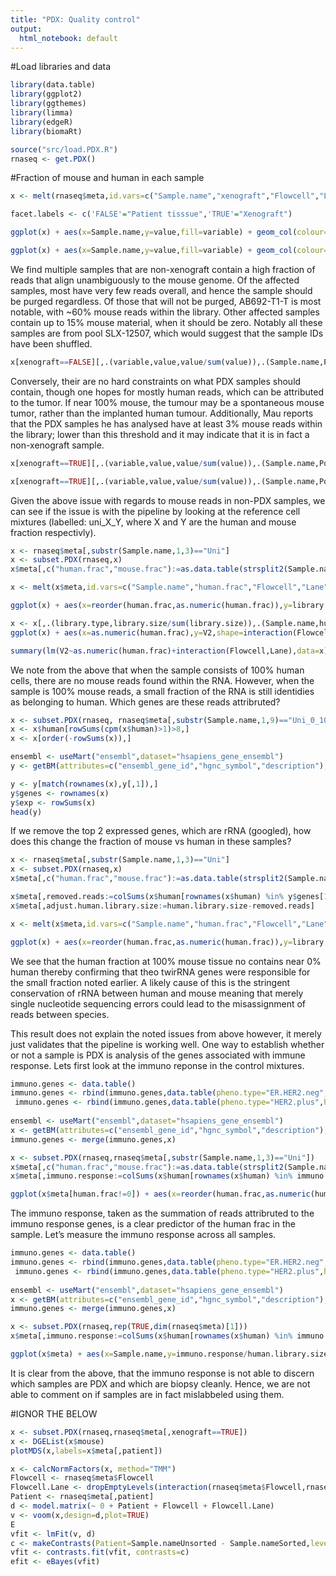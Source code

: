 ```yaml
---
title: "PDX: Quality control"
output:
  html_notebook: default
---
```


#Load libraries and data
```r
library(data.table)
library(ggplot2)
library(ggthemes)
library(limma)
library(edgeR)
library(biomaRt)

source("src/load.PDX.R")
rnaseq <- get.PDX()
```
#Fraction of mouse and human in each sample

```r
x <- melt(rnaseq$meta,id.vars=c("Sample.name","xenograft","Flowcell","Lane","Pool"),measure.vars = c("mouse.library.size","human.library.size"))

facet.labels <- c('FALSE'="Patient tisssue",'TRUE'="Xenograft")

ggplot(x) + aes(x=Sample.name,y=value,fill=variable) + geom_col(colour="black") + theme(axis.text.x=element_text(angle=90,hjust=1)) + facet_grid(interaction(Flowcell,Lane)~xenograft+Pool,scales = "free_x",space="free_x",labeller=labeller(xenograft=facet.labels))

ggplot(x) + aes(x=Sample.name,y=value,fill=variable) + geom_col(colour="black",position="fill") + theme(axis.text.x=element_text(angle=90,hjust=1)) + facet_grid(interaction(Flowcell,Lane)~xenograft+Pool,scales = "free_x",space="free_x",labeller=labeller(xenograft=facet.labels))
```

We find multiple samples that are non-xenograft contain a high fraction of reads that align unambiguously to the mouse genome. Of the affected samples, most have very few reads overall, and hence the sample should be purged regardless. Of those that will not be purged, AB692-T1-T is most notable, with ~60% mouse reads within the library. Other affected samples contain up to 15% mouse material, when it should be zero. Notably all these samples are from pool SLX-12507, which would suggest that the sample IDs have been shuffled.

```r
x[xenograft==FALSE][,.(variable,value,value/sum(value)),.(Sample.name,Pool,Flowcell,Lane)][variable=="mouse.library.size"][value>1E5][order(-V3)]
```

Conversely, their are no hard constraints on what PDX samples should contain, though one hopes for mostly human reads, which can be attributed to the tumor. If near 100% mouse, the tumour may be a spontaneous mouse tumor, rather than the implanted human tumour. Additionally, Mau reports that the PDX samples he has analysed have at least 3% mouse reads within the library; lower than this threshold and it may indicate that it is in fact a non-xenograft sample.

```r
x[xenograft==TRUE][,.(variable,value,value/sum(value)),.(Sample.name,Pool,Flowcell,Lane)][variable=="human.library.size"][V3>0.97 & value>1E5][order(-V3)]
```

```r
x[xenograft==TRUE][,.(variable,value,value/sum(value)),.(Sample.name,Pool,Flowcell,Lane)][variable=="mouse.library.size"][V3>0.97 & value>1E5][order(-V3)]
```

Given the above issue with regards to mouse reads in non-PDX samples, we can see if the issue is with the pipeline by looking at the reference cell mixtures (labelled: uni_X_Y, where X and Y are the human and mouse fraction respectivly).

```r
x <- rnaseq$meta[,substr(Sample.name,1,3)=="Uni"]
x <- subset.PDX(rnaseq,x)
x$meta[,c("human.frac","mouse.frac"):=as.data.table(strsplit2(Sample.name,"_")[,2:3])]

x <- melt(x$meta,id.vars=c("Sample.name","human.frac","Flowcell","Lane"),measure.vars = c("mouse.library.size","human.library.size"),variable.name = "library.type",value.name = "library.size")

ggplot(x) + aes(x=reorder(human.frac,as.numeric(human.frac)),y=library.size,fill=library.type) + geom_col(col="black",position="fill") + facet_grid(~interaction(Flowcell,Lane))

x <- x[,.(library.type,library.size/sum(library.size)),.(Sample.name,human.frac,Flowcell,Lane)][library.type=="human.library.size"]
ggplot(x) + aes(x=as.numeric(human.frac),y=V2,shape=interaction(Flowcell,Lane)) + geom_jitter() + geom_smooth(method="lm")

summary(lm(V2~as.numeric(human.frac)+interaction(Flowcell,Lane),data=x))
```


We note from the above that when the sample consists of 100% human cells, there are no mouse reads found within the RNA. However, when the sample is 100% mouse reads, a small fraction of the RNA is still identidies as belonging to human. Which genes are these reads attribruted?

```r
x <- subset.PDX(rnaseq, rnaseq$meta[,substr(Sample.name,1,9)=="Uni_0_100"])
x <- x$human[rowSums(cpm(x$human)>1)>8,]
x <- x[order(-rowSums(x)),]

ensembl <- useMart("ensembl",dataset="hsapiens_gene_ensembl")
y <- getBM(attributes=c("ensembl_gene_id","hgnc_symbol","description"),filter="ensembl_gene_id",values=rownames(x),mart=ensembl)

y <- y[match(rownames(x),y[,1]),]
y$genes <- rownames(x)
y$exp <- rowSums(x)
head(y)
```

If we remove the top 2 expressed genes, which are rRNA (googled), how does this change the fraction of mouse vs human in these samples?

```r
x <- rnaseq$meta[,substr(Sample.name,1,3)=="Uni"]
x <- subset.PDX(rnaseq,x)
x$meta[,c("human.frac","mouse.frac"):=as.data.table(strsplit2(Sample.name,"_")[,2:3])]

x$meta[,removed.reads:=colSums(x$human[rownames(x$human) %in% y$genes[1:2],])]
x$meta[,adjust.human.library.size:=human.library.size-removed.reads]

x <- melt(x$meta,id.vars=c("Sample.name","human.frac","Flowcell","Lane"),measure.vars = c("mouse.library.size","adjust.human.library.size"),variable.name = "library.type",value.name = "library.size")

ggplot(x) + aes(x=reorder(human.frac,as.numeric(human.frac)),y=library.size,fill=library.type) + geom_col(col="black",position="fill") + facet_grid(~interaction(Flowcell,Lane))
```

We see that the human fraction at 100% mouse tissue no contains near 0% human thereby confirming that theo twirRNA genes were responsible for the small fraction noted earlier. A likely cause of this is the stringent conservation of rRNA between human and mouse meaning that merely single nucleotide sequencing errors could lead to the misassignment of reads between species.

This result does not explain the noted issues from above however, it merely just validates that the pipeline is working well. One way to establish whether or not a sample is PDX is analysis of the genes associated with immune response. Lets first look at the immuno reponse in the control mixtures.


```r
immuno.genes <- data.table()
immuno.genes <- rbind(immuno.genes,data.table(pheno.type="ER.HER2.neg",hgnc_symbol=as.character(tstrsplit("CXCL13, PLEK, IFNG, SLAMF7, IL2RB, PRF1, IRF1, PTPN22, IKZF1, APOBEC3G, IL2RA, ITGAL, CXCL9, GZMA, GZMB, HLA-E, CCR5, CD8A, SIRPG, CST7, GNLY, CECR1, PNOC, LCP1, HLA-DMB",", "))))
 immuno.genes <- rbind(immuno.genes,data.table(pheno.type="HER2.plus",hgnc_symbol=as.character(tstrsplit("HLA-E, GIMAP5, IRF1, CXCL13, SEL1L3, GZMB, IKZF1, PRF1, FGL2, BIN2",", "))))
 
ensembl <- useMart("ensembl",dataset="hsapiens_gene_ensembl")
x <- getBM(attributes=c("ensembl_gene_id","hgnc_symbol","description"),filter="hgnc_symbol",values=immuno.genes$hgnc_symbol,mart=ensembl)
immuno.genes <- merge(immuno.genes,x)

x <- subset.PDX(rnaseq,rnaseq$meta[,substr(Sample.name,1,3)=="Uni"])
x$meta[,c("human.frac","mouse.frac"):=as.data.table(strsplit2(Sample.name,"_")[,2:3])]
x$meta[,immuno.response:=colSums(x$human[rownames(x$human) %in% immuno.genes$ensembl_gene_id,])]

ggplot(x$meta[human.frac!=0]) + aes(x=reorder(human.frac,as.numeric(human.frac)),y=immuno.response/human.library.size) + geom_boxplot()
```

The immuno response, taken as the summation of reads attribruted to the immuno response genes, is a clear predictor of the human frac in the sample. Let's measure the immuno response across all samples.

```r
immuno.genes <- data.table()
immuno.genes <- rbind(immuno.genes,data.table(pheno.type="ER.HER2.neg",hgnc_symbol=as.character(tstrsplit("CXCL13, PLEK, IFNG, SLAMF7, IL2RB, PRF1, IRF1, PTPN22, IKZF1, APOBEC3G, IL2RA, ITGAL, CXCL9, GZMA, GZMB, HLA-E, CCR5, CD8A, SIRPG, CST7, GNLY, CECR1, PNOC, LCP1, HLA-DMB",", "))))
 immuno.genes <- rbind(immuno.genes,data.table(pheno.type="HER2.plus",hgnc_symbol=as.character(tstrsplit("HLA-E, GIMAP5, IRF1, CXCL13, SEL1L3, GZMB, IKZF1, PRF1, FGL2, BIN2",", "))))
 
ensembl <- useMart("ensembl",dataset="hsapiens_gene_ensembl")
x <- getBM(attributes=c("ensembl_gene_id","hgnc_symbol","description"),filter="hgnc_symbol",values=immuno.genes$hgnc_symbol,mart=ensembl)
immuno.genes <- merge(immuno.genes,x)

x <- subset.PDX(rnaseq,rep(TRUE,dim(rnaseq$meta)[1]))
x$meta[,immuno.response:=colSums(x$human[rownames(x$human) %in% immuno.genes$ensembl_gene_id,])]

ggplot(x$meta) + aes(x=Sample.name,y=immuno.response/human.library.size) + geom_col() + theme(axis.text.x=element_text(angle=90,hjust=1)) + facet_grid(interaction(Flowcell,Lane)~xenograft+Pool,scales = "free",space="free_x",labeller=labeller(xenograft=facet.labels))
```

It is clear from the above, that the immuno response is not able to discern which samples are PDX and which are biopsy cleanly. Hence, we are not able to comment on if samples are in fact mislabbeled using them.

#IGNOR THE BELOW
```r
x <- subset.PDX(rnaseq,rnaseq$meta[,xenograft==TRUE])
x <- DGEList(x$mouse)
plotMDS(x,labels=x$meta[,patient])

x <- calcNormFactors(x, method="TMM")
Flowcell <- rnaseq$meta$Flowcell
Flowcell.Lane <- dropEmptyLevels(interaction(rnaseq$meta$Flowcell,rnaseq$meta$Lane))
Patient <- rnaseq$meta[,patient]
d <- model.matrix(~ 0 + Patient + Flowcell + Flowcell.Lane)
v <- voom(x,design=d,plot=TRUE)
E
vfit <- lmFit(v, d)
c <- makeContrasts(Patient=Sample.nameUnsorted - Sample.nameSorted,levels = colnames(d))
vfit <- contrasts.fit(vfit, contrasts=c)
efit <- eBayes(vfit)
```